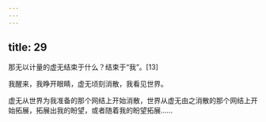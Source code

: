 ```yaml
---
---
---
```

title: 29
---



那无以计量的虚无结束于什么？结束于“我”。[13]

我醒来，我睁开眼睛，虚无顷刻消散，我看见世界。

虚无从世界为我准备的那个网结上开始消散，世界从虚无由之消散的那个网结上开始拓展，拓展出我的盼望，或者随着我的盼望拓展……